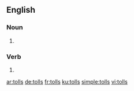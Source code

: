 
==English==

===Noun===
{{head|en|plural}}

# {{plural of|toll|lang=en|nocat=1}}

===Verb===
{{head|en}}

# {{en-third-person singular of|toll}}

[[ar:tolls]]
[[de:tolls]]
[[fr:tolls]]
[[ku:tolls]]
[[simple:tolls]]
[[vi:tolls]]